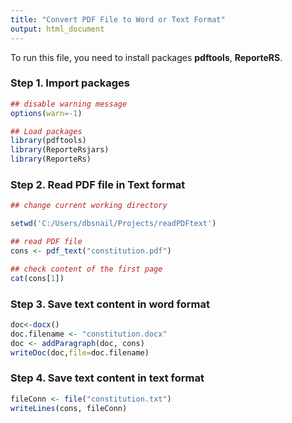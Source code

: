 ```yaml
---
title: "Convert PDF File to Word or Text Format"
output: html_document
---
```


To run this file, you need to install packages **pdftools**, **ReporteRS**.

### Step 1. Import packages

```r
## disable warning message
options(warn=-1)

## Load packages
library(pdftools)
library(ReporteRsjars)
library(ReporteRs)
```

### Step 2. Read PDF file in Text format

```r
## change current working directory

setwd('C:/Users/dbsnail/Projects/readPDFtext')

## read PDF file
cons <- pdf_text("constitution.pdf")

## check content of the first page
cat(cons[1])
```

### Step 3. Save text content in word format

```r
doc<-docx()
doc.filename <- "constitution.docx"
doc <- addParagraph(doc, cons)
writeDoc(doc,file=doc.filename)
```

### Step 4. Save text content in text format

```r
fileConn <- file("constitution.txt")
writeLines(cons, fileConn)
```
